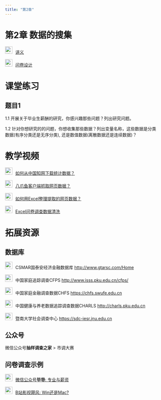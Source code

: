 ```yaml
---
title: "第2章"
---
```


# 第2章 数据的搜集

<img src="img/teacher.png" alt="讲义" style="width: 24px; height: 24px;margin-right: 10px">[讲义](https://lizongzhang.github.io/stat/chap2.html){target="_blank"}

<img src="img/teacher.png" alt="讲义" style="width: 24px; height: 24px;margin-right: 10px">[问卷设计](https://lizongzhang.github.io/stat25/chap2ques.html){target="_blank"}

# 课堂练习

## 题目1

1.1 开展关于毕业生薪酬的研究，你感兴趣那些问题？列出研究问题。

1.2 针对你想研究的的问题，你想收集那些数据？列出变量名称，这些数据是分类数据(有序分类还是无序分类), 还是数值数据(离散数据还是连续数据)？




# 教学视频

<img src="img/video.png" alt="讲义" style="width: 24px; height: 24px;margin-right: 10px">[如何从中国知网下载统计数据？](https://www.bilibili.com/video/BV19m4y1F7FE/){target="_blank"}

<img src="img/video.png" alt="讲义" style="width: 24px; height: 24px;margin-right: 10px">[八爪鱼客户端抓取网页数据？](https://www.bilibili.com/video/BV18u411D7GM/){target="_blank"}

<img src="img/video.png" alt="讲义" style="width: 24px; height: 24px;margin-right: 10px">[如何用Excel整理提取的网页数据？](https://www.bilibili.com/video/BV1HL411N7BG/){target="_blank"}

<img src="img/video.png" alt="讲义" style="width: 24px; height: 24px;margin-right: 10px">[Excel问卷调查数据清洗](https://www.bilibili.com/video/BV1WH4y1N7eW){target="_blank"}



# 拓展资源

## 数据库

<img src="img/link.png" style="width: 24px; height: 24px;margin-right: 10px">CSMAR国泰安经济金融数据库  <http://www.gtarsc.com/Home>{target="_blank"}
        
<img src="img/link.png" style="width: 24px; height: 24px;margin-right: 10px">中国家庭追踪调查CFPS <http://www.isss.pku.edu.cn/cfps/>{target="_blank"}
    
<img src="img/link.png" style="width: 24px; height: 24px;margin-right: 10px">中国家庭金融调查数据CHFS  <https://chfs.swufe.edu.cn>{target="_blank"}
    
<img src="img/link.png" style="width: 24px; height: 24px;margin-right: 10px">中国健康与养老数据追踪调查数据CHARLS <http://charls.pku.edu.cn>{target="_blank"}
    
<img src="img/link.png" style="width: 24px; height: 24px;margin-right: 10px">暨南大学社会调查中心  <https://sdc-iesr.jnu.edu.cn>{target="_blank"}
    
## 公众号

微信公众号**抽样调查之家** > 市调大赛


## 问卷调查示例

<img src="img/link.png" style="width: 24px; height: 24px;margin-right: 10px">[微信公众号**毕导**: 专业与薪资](https://mp.weixin.qq.com/s/VvbVmMnLXqXXlJaL-71XNw)


<img src="img/video.png" style="width: 24px; height: 24px;margin-right: 10px">[B站影视飓风: Win还是Mac?](https://b23.tv/oW2Clpf)




